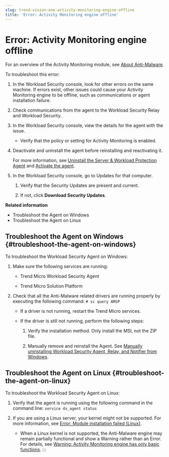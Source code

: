 ```yaml
---
slug: trend-vision-one-activity-monitoring-engine-offline
title: 'Error: Activity Monitoring engine offline'
---
```

# Error: Activity Monitoring engine offline

For an overview of the Activity Monitoring module, see [About Anti-Malware](anti-malware.mdx).

To troubleshoot this error:

1.  In the Workload Security console, look for other errors on the same machine. If errors exist, other issues could cause your Activity Monitoring engine to be offline, such as communications or agent installation failure.

2.  Check communications from the agent to the Workload Security Relay and Workload Security.

3.  In the Workload Security console, view the details for the agent with the issue.

    - Verify that the policy or setting for Activity Monitoring is enabled.

4.  Deactivate and uninstall the agent before reinstalling and reactivating it.

    For more information, see [Uninstall the Server & Workload Protection Agent](uninstall-swp-agent.mdx) and [Activate the agent](activate-agent.mdx).

5.  In the Workload Security console, go to Updates for that computer.

    1.  Verify that the Security Updates are present and current.

    2.  If not, click **Download Security Updates**.

**Related information**

- Troubleshoot the Agent on Windows
- Troubleshoot the Agent on Linux

## Troubleshoot the Agent on Windows {#troubleshoot-the-agent-on-windows}

To troubleshoot the Workload Security Agent on Windows:

1.  Make sure the following services are running:

    - Trend Micro Workload Security Agent

    - Trend Micro Solution Platform

2.  Check that all the Anti-Malware related drivers are running properly by executing the following command: `# sc query AMSP`

    - If a driver is not running, restart the Trend Micro services.

    - If the driver is still not running, perform the following steps:

      1.  Verify the installation method. Only install the MSI, not the ZIP file.

      2.  Manually remove and reinstall the Agent. See [Manually uninstalling Workload Security Agent, Relay, and Notifier from Windows](https://success.trendmicro.com/solution/1096150).

## Troubleshoot the Agent on Linux {#troubleshoot-the-agent-on-linux}

To troubleshoot the Workload Security Agent on Linux:

1.  Verify that the agent is running using the following command in the command line: `service ds_agent status`

2.  If you are using a Linux server, your kernel might not be supported. For more information, see [Error: Module installation failed (Linux)](error-module-install-linux.mdx).

    - When a Linux kernel is not supported, the Anti-Malware engine may remain partially functional and show a Warning rather than an Error. For details, see [Warning: Activity Monitoring engine has only basic functions](activity-monitoring-basic.mdx).
:::
